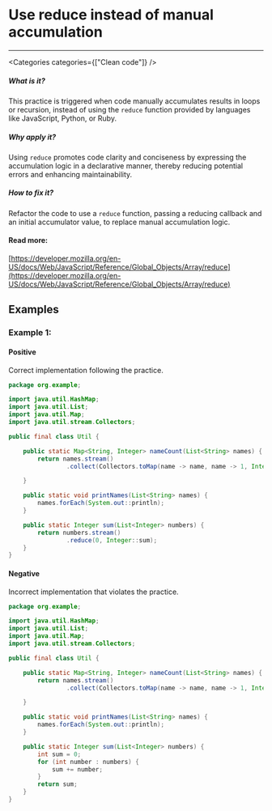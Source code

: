 

# Use reduce instead of manual accumulation

<Severity severity={SeverityLevels.MEDIUM} />

---

<Categories categories={["Clean code"]} />

##### What is it?
This practice is triggered when code manually accumulates results in loops or recursion, instead of using the `reduce` function provided by languages like JavaScript, Python, or Ruby.

##### Why apply it?
Using `reduce` promotes code clarity and conciseness by expressing the accumulation logic in a declarative manner, thereby reducing potential errors and enhancing maintainability.

##### How to fix it?
Refactor the code to use a `reduce` function, passing a reducing callback and an initial accumulator value, to replace manual accumulation logic.

#### Read more:
[https://developer.mozilla.org/en-US/docs/Web/JavaScript/Reference/Global_Objects/Array/reduce](https://developer.mozilla.org/en-US/docs/Web/JavaScript/Reference/Global_Objects/Array/reduce)

## Examples

### Example 1:

<!-- #example -->

#### Positive

<!-- #example_positive_description -->
Correct implementation following the practice.

<!-- #example_positive_code -->
```java
package org.example;

import java.util.HashMap;
import java.util.List;
import java.util.Map;
import java.util.stream.Collectors;

public final class Util {

    public static Map<String, Integer> nameCount(List<String> names) {
        return names.stream()
                .collect(Collectors.toMap(name -> name, name -> 1, Integer::sum));

    }

    public static void printNames(List<String> names) {
        names.forEach(System.out::println);
    }

    public static Integer sum(List<Integer> numbers) {
        return numbers.stream()
                .reduce(0, Integer::sum);
    }
}

```

#### Negative

<!-- #example_negative_description -->
Incorrect implementation that violates the practice.

<!-- #example_negative_code -->
```java
package org.example;

import java.util.HashMap;
import java.util.List;
import java.util.Map;
import java.util.stream.Collectors;

public final class Util {

    public static Map<String, Integer> nameCount(List<String> names) {
        return names.stream()
                .collect(Collectors.toMap(name -> name, name -> 1, Integer::sum));

    }

    public static void printNames(List<String> names) {
        names.forEach(System.out::println);
    }

    public static Integer sum(List<Integer> numbers) {
        int sum = 0;
        for (int number : numbers) {
            sum += number;
        }
        return sum;
    }
}

```
